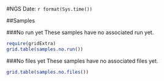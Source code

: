 #NGS
Date: `r format(Sys.time())`

##Samples 

###No run yet
These samples have no associated run yet.

```r
require(gridExtra)
grid.table(samples.no.run())
```

###No files yet
These samples have no associated files yet.

```r
grid.table(samples.no.files())
```
